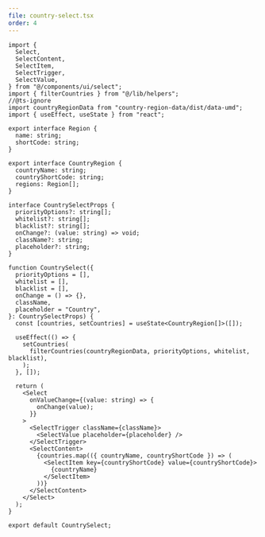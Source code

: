 ```yaml
---
file: country-select.tsx
order: 4
---
```


```tsx
import {
  Select,
  SelectContent,
  SelectItem,
  SelectTrigger,
  SelectValue,
} from "@/components/ui/select";
import { filterCountries } from "@/lib/helpers";
//@ts-ignore
import countryRegionData from "country-region-data/dist/data-umd";
import { useEffect, useState } from "react";

export interface Region {
  name: string;
  shortCode: string;
}

export interface CountryRegion {
  countryName: string;
  countryShortCode: string;
  regions: Region[];
}

interface CountrySelectProps {
  priorityOptions?: string[];
  whitelist?: string[];
  blacklist?: string[];
  onChange?: (value: string) => void;
  className?: string;
  placeholder?: string;
}

function CountrySelect({
  priorityOptions = [],
  whitelist = [],
  blacklist = [],
  onChange = () => {},
  className,
  placeholder = "Country",
}: CountrySelectProps) {
  const [countries, setCountries] = useState<CountryRegion[]>([]);

  useEffect(() => {
    setCountries(
      filterCountries(countryRegionData, priorityOptions, whitelist, blacklist),
    );
  }, []);

  return (
    <Select
      onValueChange={(value: string) => {
        onChange(value);
      }}
    >
      <SelectTrigger className={className}>
        <SelectValue placeholder={placeholder} />
      </SelectTrigger>
      <SelectContent>
        {countries.map(({ countryName, countryShortCode }) => (
          <SelectItem key={countryShortCode} value={countryShortCode}>
            {countryName}
          </SelectItem>
        ))}
      </SelectContent>
    </Select>
  );
}

export default CountrySelect;
```
